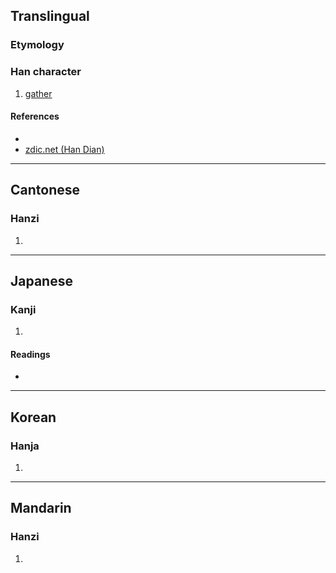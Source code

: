 {{character info/new}}
==Translingual==

===Etymology===
{{Han compound|人|尊|c1=s|t1=people|c2=p|ls=psc}}

===Han character===
{{Han char|rn=9|rad=人|as=12|sn=14|four=28246|canj=OTWI|ids=⿰亻尊}}

# [[gather]]

====References====
* {{Han ref|kx=0116.170|dkj=01093|dj=0247.290|hdz=10221.080|uh=50D4|ud=20692|bh=E0F1|bd=57585}}
* [http://www.zdic.net/zd/zi/ZdicE5Zdic83Zdic94.htm zdic.net (Han Dian)]

----

==Cantonese==

===Hanzi===
{{yue-hanzi|jyut=[[zyun2]]|y=jyun2}}

# {{defn|lang=yue|sort=人12}}

----

==Japanese==

===Kanji===
{{ja-kanji|grade=|rs=人12}}

# {{defn|lang=ja|sort=人12}}

====Readings====
* {{ja-readings|on=[[そん]] (son)|kun=[[あつまる]] (atsumaru), [[おおい]] (ooi), [[うやうやしい]] (uyauyashii)}}

----

==Korean==

===Hanja===
{{ko-hanja|hangeul=준|rv=jun|mr=chun}}

# {{defn|lang=ko|sort=人12}}

----

==Mandarin==

===Hanzi===
{{cmn-hanzi|pin=[[wèi]] ([[wei4]]), [[zǔn]] ([[zun3]])|wg=wei<sup>4</sup>, tsun<sup>3</sup>}}

# {{defn|lang=cmn|sort=人12}}